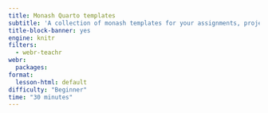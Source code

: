 ```yaml
---
title: Monash Quarto templates
subtitle: 'A collection of monash templates for your assignments, projects, papers, and more.'
title-block-banner: yes
engine: knitr
filters:
  - webr-teachr
webr:
  packages: 
format:
  lesson-html: default
difficulty: "Beginner"
time: "30 minutes"
---
```


<!-- TODO: Consider expanding scope to non-monash templates -->